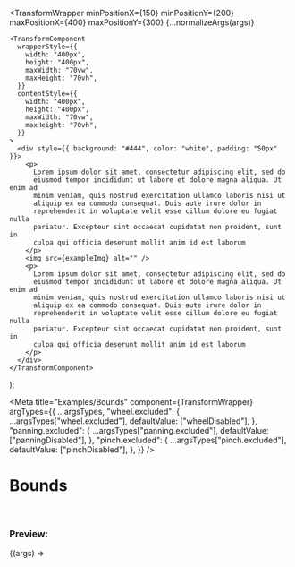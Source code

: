 


  <TransformWrapper
    minPositionX={150}
    minPositionY={200}
    maxPositionX={400}
    maxPositionY={300}
    {...normalizeArgs(args)}
  >
    <TransformComponent
      wrapperStyle={{
        width: "400px",
        height: "400px",
        maxWidth: "70vw",
        maxHeight: "70vh",
      }}
      contentStyle={{
        width: "400px",
        height: "400px",
        maxWidth: "70vw",
        maxHeight: "70vh",
      }}
    >
      <div style={{ background: "#444", color: "white", padding: "50px" }}>
        <p>
          Lorem ipsum dolor sit amet, consectetur adipiscing elit, sed do
          eiusmod tempor incididunt ut labore et dolore magna aliqua. Ut enim ad
          minim veniam, quis nostrud exercitation ullamco laboris nisi ut
          aliquip ex ea commodo consequat. Duis aute irure dolor in
          reprehenderit in voluptate velit esse cillum dolore eu fugiat nulla
          pariatur. Excepteur sint occaecat cupidatat non proident, sunt in
          culpa qui officia deserunt mollit anim id est laborum
        </p>
        <img src={exampleImg} alt="" />
        <p>
          Lorem ipsum dolor sit amet, consectetur adipiscing elit, sed do
          eiusmod tempor incididunt ut labore et dolore magna aliqua. Ut enim ad
          minim veniam, quis nostrud exercitation ullamco laboris nisi ut
          aliquip ex ea commodo consequat. Duis aute irure dolor in
          reprehenderit in voluptate velit esse cillum dolore eu fugiat nulla
          pariatur. Excepteur sint occaecat cupidatat non proident, sunt in
          culpa qui officia deserunt mollit anim id est laborum
        </p>
      </div>
    </TransformComponent>
  </TransformWrapper>
);

<Meta
  title="Examples/Bounds"
  component={TransformWrapper}
  argTypes={{
    ...argsTypes,
    "wheel.excluded": {
      ...argsTypes["wheel.excluded"],
      defaultValue: ["wheelDisabled"],
    },
    "panning.excluded": {
      ...argsTypes["panning.excluded"],
      defaultValue: ["panningDisabled"],
    },
    "pinch.excluded": {
      ...argsTypes["pinch.excluded"],
      defaultValue: ["pinchDisabled"],
    },
  }}
/>

# Bounds

<br />

### Preview:

<Canvas>
  <Story name="Bounds">{(args) => <Template {...args} />}</Story>
</Canvas>

## Component API

<ArgsTable story="Bounds" />

